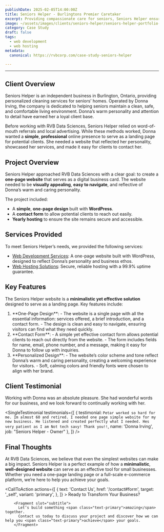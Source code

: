 ```yaml
---
publishDate: 2025-02-05T14:00:00Z
title: Seniors Helper - Burlingtons Premier Caretaker
excerpt: Providing compassionate care for seniors, Seniors Helper ensures clean, safe, and comfortable living spaces.
image: ~/assets/images/clients/seniors-helper/seniors-helper-portfolio-main.png
category: Case Study
draft: false
tags:
  - web development
  - web hosting
metadata:
  canonical: https://rvbcorp.com/case-study-seniors-helper

---
```



<hr></hr>

## Client Overview

Seniors Helper is an independent business in Burlington, Ontario, providing personalized cleaning services for seniors’ homes. Operated by Donna Irving, the company is dedicated to helping seniors maintain a clean, safe, and comfortable living environment. Donna’s warm personality and attention to detail have earned her a loyal client base.

Before working with RVB Data Sciences, Seniors Helper relied on word-of-mouth referrals and local advertising. While these methods worked, Donna wanted a **simple**, **professional** online presence to serve as a landing page for potential clients. She needed a website that reflected her personality, showcased her services, and made it easy for clients to contact her.

## Project Overview

Seniors Helper approached RVB Data Sciences with a clear goal: to create a **one-page website** that serves as a digital business card. The website needed to be **visually appealing**, **easy to navigate**, and reflective of Donna’s warm and caring personality.

The project included:
- A **simple**, **one-page design** built with **WordPress**.
- A **contact form** to allow potential clients to reach out easily.
- **Yearly hosting** to ensure the site remains secure and accessible.

## Services Provided

To meet Seniors Helper’s needs, we provided the following services:

- [Web Development Services](/web-development): A one-page website built with WordPress, designed to reflect Donna’s personality and business ethos.
- [Web Hosting Solutions](/web-hosting): Secure, reliable hosting with a 99.9% uptime guarantee.

## Key Features

The Seniors Helper website is a **minimalistic yet effective solution** designed to serve as a landing page. Key features include:

<ol>
  <li>
    **One-Page Design**:
    - The website is a single page with all the essential information: services offered, a brief introduction, and a contact form.
    - The design is clean and easy to navigate, ensuring visitors can find what they need quickly.
  </li>

  <li>
    **Contact Form**:
    - A simple yet effective contact form allows potential clients to reach out directly from the website.
    - The form includes fields for name, email, phone number, and a message, making it easy for Donna to follow up with inquiries.
  </li>

  <li>
    **Personalized Design**:
    - The website’s color scheme and tone reflect Donna’s warm and caring personality, creating a welcoming experience for visitors.
    - Soft, calming colors and friendly fonts were chosen to align with her brand.
  </li>
</ol>


## Client Testimonial
Working with Donna was an absolute pleasure. She had wonderful words for our business, and we look forward to continually working with her.

<SingleTestimonial
  testimonials={[
    {
      testimonial: `Petar worked so hard for me. Im almost 60 and retired. I needed one page simple website for my new business. He listened and created perfectly what I needed. Hes very patient as I am Not tech savy! Thank you!!`,
      name: 'Donna Irving',
      job: "Seniors Helper - Owner"
    },
  ]}
/>

## Final Thoughts

At RVB Data Sciences, we believe that even the simplest websites can make a big impact. Seniors Helper is a perfect example of how a **minimalistic**, **well-designed website** can serve as an effective tool for small businesses. Whether you need a one-page landing page or a full-scale e-commerce platform, we’re here to help you achieve your goals.

<CallToAction
    actions={[
        {
            text: 'Contact Us',
            href: '/contact#form',
            target: '_self',
            variant: 'primary',
        },
        ]}
    >
        <Fragment slot="title">
          Ready to Transform Your Business?
        </Fragment>

        <Fragment slot="subtitle">
          Let’s build something <span class="text-primary">amazing</span> together. 
          Contact us today to discuss your project and discover how we can help you <span class="text-primary">achieve</span> your goals.
        </Fragment>

  </CallToAction>